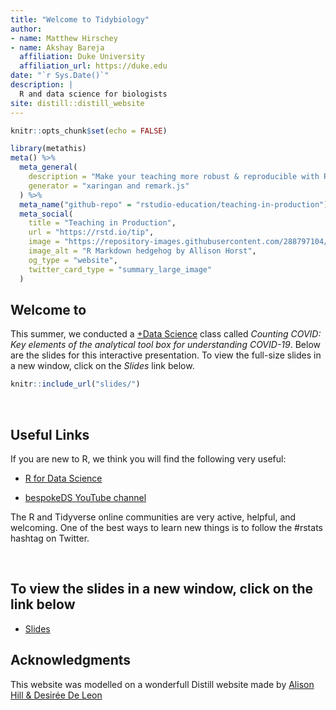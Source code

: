 ```yaml
---
title: "Welcome to Tidybiology"
author:
- name: Matthew Hirschey
- name: Akshay Bareja
  affiliation: Duke University
  affiliation_url: https://duke.edu
date: "`r Sys.Date()`"
description: |
  R and data science for biologists
site: distill::distill_website
---
```


```r
knitr::opts_chunk$set(echo = FALSE)
```

```r
library(metathis)
meta() %>%
  meta_general(
    description = "Make your teaching more robust & reproducible with R Markdown",
    generator = "xaringan and remark.js"
  ) %>% 
  meta_name("github-repo" = "rstudio-education/teaching-in-production") %>% 
  meta_social(
    title = "Teaching in Production",
    url = "https://rstd.io/tip",
    image = "https://repository-images.githubusercontent.com/288797104/d13f1700-e2cc-11ea-9ed7-0bf3a41af1e4",
    image_alt = "R Markdown hedgehog by Allison Horst",
    og_type = "website",
    twitter_card_type = "summary_large_image"
  )
```

## Welcome to 

This summer, we conducted a [+Data Science](https://plus.datascience.duke.edu/announcements/launch-covidds-series-june-30) class called *Counting COVID: Key elements of the analytical tool box for understanding COVID-19*. Below are the slides for this interactive presentation. To view the full-size slides in a new window, click on the *Slides* link below.

```r
knitr::include_url("slides/")
```

\

## Useful Links

If you are new to R, we think you will find the following very useful: 

+ [R for Data Science](https://r4ds.had.co.nz)

+ [bespokeDS YouTube channel](https://www.youtube.com/channel/UCstAS6IpgYgZ9Cvcag_YlCQ)


<aside> The R and Tidyverse online communities are very active, helpful, and welcoming. One of the best ways to learn new things is to follow the #rstats hashtag on Twitter. </aside>


\

## To view the slides in a new window, click on the link below

+ [Slides](slides/index.html)





## Acknowledgments {.appendix}

This website was modelled on a wonderfull Distill website made by [Alison Hill & Desirée De Leon](https://github.com/rstudio-education/teaching-in-production/blob/master/index.Rmd)